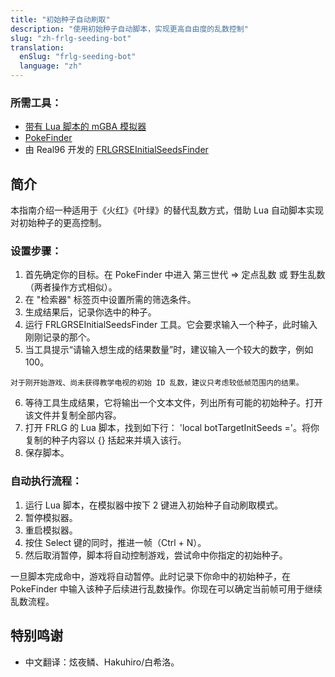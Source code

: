 ```yaml
---
title: "初始种子自动刷取"
description: "使用初始种子自动脚本，实现更高自由度的乱数控制"
slug: "zh-frlg-seeding-bot"
translation:
  enSlug: "frlg-seeding-bot"
  language: "zh"
---
```


### 所需工具：

- [带有 Lua 脚本的 mGBA 模拟器](/mgba-setup)
- [PokeFinder](/pokefinder)
- 由 Real96 开发的 [FRLGRSEInitialSeedsFinder](https://github.com/Real96/FRLGRSEInitialSeedsFinder)

## 简介

本指南介绍一种适用于《火红》《叶绿》的替代乱数方式，借助 Lua 自动脚本实现对初始种子的更高控制。

### 设置步骤：

1. 首先确定你的目标。在 PokeFinder 中进入 第三世代 => 定点乱数 或 野生乱数（两者操作方式相似）。
2. 在 "检索器" 标签页中设置所需的筛选条件。
3. 生成结果后，记录你选中的种子。
4. 运行 FRLGRSEInitialSeedsFinder 工具。它会要求输入一个种子，此时输入刚刚记录的那个。
5. 当工具提示“请输入想生成的结果数量”时，建议输入一个较大的数字，例如 100。

```
对于刚开始游戏、尚未获得教学电视的初始 ID 乱数，建议只考虑较低帧范围内的结果。
```

6. 等待工具生成结果，它将输出一个文本文件，列出所有可能的初始种子。打开该文件并复制全部内容。
7. 打开 FRLG 的 Lua 脚本，找到如下行： 'local botTargetInitSeeds ='。将你复制的种子内容以 {} 括起来并填入该行。
8. 保存脚本。

### 自动执行流程：

1. 运行 Lua 脚本，在模拟器中按下 2 键进入初始种子自动刷取模式。
2. 暂停模拟器。
3. 重启模拟器。
4. 按住 Select 键的同时，推进一帧（Ctrl + N）。
5. 然后取消暂停，脚本将自动控制游戏，尝试命中你指定的初始种子。

一旦脚本完成命中，游戏将自动暂停。此时记录下你命中的初始种子，在 PokeFinder 中输入该种子后续进行乱数操作。你现在可以确定当前帧可用于继续乱数流程。

## 特别鸣谢

- 中文翻译：炫夜鳞、Hakuhiro/白希洛。
